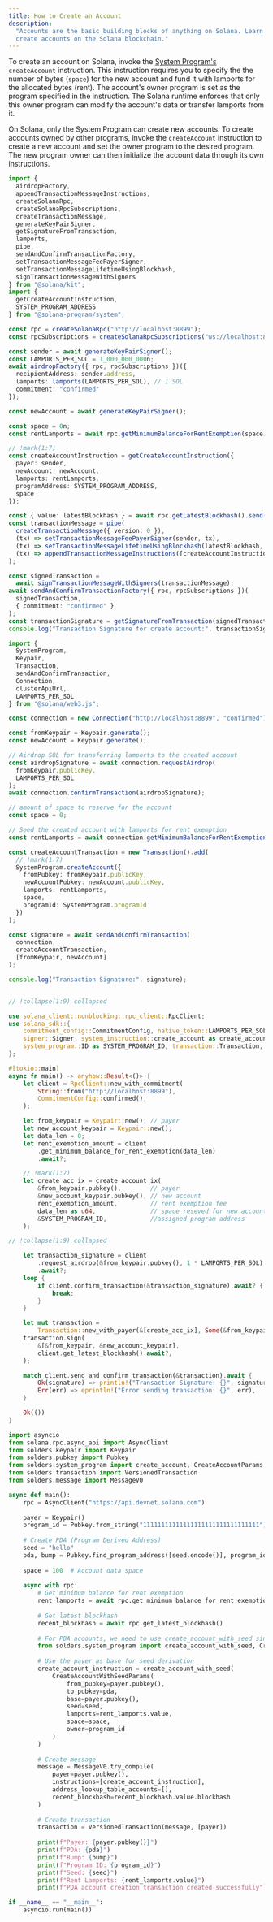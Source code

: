 ```yaml
---
title: How to Create an Account
description:
  "Accounts are the basic building blocks of anything on Solana. Learn how to
  create accounts on the Solana blockchain."
---
```


To create an account on Solana, invoke the
[System Program's](https://github.com/solana-program/system) `createAccount`
instruction. This instruction requires you to specify the the number of bytes
(`space`) for the new account and fund it with lamports for the allocated bytes
(rent). The account's owner program is set as the program specified in the
instruction. The Solana runtime enforces that only this owner program can modify
the account's data or transfer lamports from it.

<Callout type="info">

On Solana, only the System Program can create new accounts. To create accounts
owned by other programs, invoke the `createAccount` instruction to create a new
account and set the owner program to the desired program. The new program owner
can then initialize the account data through its own instructions.

</Callout>

<CodeTabs storage="cookbook" flags="r">

```ts !! title="Kit"
import {
  airdropFactory,
  appendTransactionMessageInstructions,
  createSolanaRpc,
  createSolanaRpcSubscriptions,
  createTransactionMessage,
  generateKeyPairSigner,
  getSignatureFromTransaction,
  lamports,
  pipe,
  sendAndConfirmTransactionFactory,
  setTransactionMessageFeePayerSigner,
  setTransactionMessageLifetimeUsingBlockhash,
  signTransactionMessageWithSigners
} from "@solana/kit";
import {
  getCreateAccountInstruction,
  SYSTEM_PROGRAM_ADDRESS
} from "@solana-program/system";

const rpc = createSolanaRpc("http://localhost:8899");
const rpcSubscriptions = createSolanaRpcSubscriptions("ws://localhost:8900");

const sender = await generateKeyPairSigner();
const LAMPORTS_PER_SOL = 1_000_000_000n;
await airdropFactory({ rpc, rpcSubscriptions })({
  recipientAddress: sender.address,
  lamports: lamports(LAMPORTS_PER_SOL), // 1 SOL
  commitment: "confirmed"
});

const newAccount = await generateKeyPairSigner();

const space = 0n;
const rentLamports = await rpc.getMinimumBalanceForRentExemption(space).send();

// !mark(1:7)
const createAccountInstruction = getCreateAccountInstruction({
  payer: sender,
  newAccount: newAccount,
  lamports: rentLamports,
  programAddress: SYSTEM_PROGRAM_ADDRESS,
  space
});

const { value: latestBlockhash } = await rpc.getLatestBlockhash().send();
const transactionMessage = pipe(
  createTransactionMessage({ version: 0 }),
  (tx) => setTransactionMessageFeePayerSigner(sender, tx),
  (tx) => setTransactionMessageLifetimeUsingBlockhash(latestBlockhash, tx),
  (tx) => appendTransactionMessageInstructions([createAccountInstruction], tx) // Use new instruction
);

const signedTransaction =
  await signTransactionMessageWithSigners(transactionMessage);
await sendAndConfirmTransactionFactory({ rpc, rpcSubscriptions })(
  signedTransaction,
  { commitment: "confirmed" }
);
const transactionSignature = getSignatureFromTransaction(signedTransaction);
console.log("Transaction Signature for create account:", transactionSignature);
```

```typescript !! title="Legacy"
import {
  SystemProgram,
  Keypair,
  Transaction,
  sendAndConfirmTransaction,
  Connection,
  clusterApiUrl,
  LAMPORTS_PER_SOL
} from "@solana/web3.js";

const connection = new Connection("http://localhost:8899", "confirmed");

const fromKeypair = Keypair.generate();
const newAccount = Keypair.generate();

// Airdrop SOL for transferring lamports to the created account
const airdropSignature = await connection.requestAirdrop(
  fromKeypair.publicKey,
  LAMPORTS_PER_SOL
);
await connection.confirmTransaction(airdropSignature);

// amount of space to reserve for the account
const space = 0;

// Seed the created account with lamports for rent exemption
const rentLamports = await connection.getMinimumBalanceForRentExemption(space);

const createAccountTransaction = new Transaction().add(
  // !mark(1:7)
  SystemProgram.createAccount({
    fromPubkey: fromKeypair.publicKey,
    newAccountPubkey: newAccount.publicKey,
    lamports: rentLamports,
    space,
    programId: SystemProgram.programId
  })
);

const signature = await sendAndConfirmTransaction(
  connection,
  createAccountTransaction,
  [fromKeypair, newAccount]
);

console.log("Transaction Signature:", signature);
```

```rust !! title="Rust"

// !collapse(1:9) collapsed

use solana_client::nonblocking::rpc_client::RpcClient;
use solana_sdk::{
    commitment_config::CommitmentConfig, native_token::LAMPORTS_PER_SOL, signature::Keypair,
    signer::Signer, system_instruction::create_account as create_account_ix,
    system_program::ID as SYSTEM_PROGRAM_ID, transaction::Transaction,
};

#[tokio::main]
async fn main() -> anyhow::Result<()> {
    let client = RpcClient::new_with_commitment(
        String::from("http://localhost:8899"),
        CommitmentConfig::confirmed(),
    );

    let from_keypair = Keypair::new(); // payer
    let new_account_keypair = Keypair::new();
    let data_len = 0;
    let rent_exemption_amount = client
        .get_minimum_balance_for_rent_exemption(data_len)
        .await?;

    // !mark(1:7)
    let create_acc_ix = create_account_ix(
        &from_keypair.pubkey(),        // payer
        &new_account_keypair.pubkey(), // new account
        rent_exemption_amount,         // rent exemption fee
        data_len as u64,               // space reseved for new account
        &SYSTEM_PROGRAM_ID,            //assigned program address
    );

// !collapse(1:9) collapsed

    let transaction_signature = client
        .request_airdrop(&from_keypair.pubkey(), 1 * LAMPORTS_PER_SOL)
        .await?;
    loop {
        if client.confirm_transaction(&transaction_signature).await? {
            break;
        }
    }

    let mut transaction =
        Transaction::new_with_payer(&[create_acc_ix], Some(&from_keypair.pubkey()));
    transaction.sign(
        &[&from_keypair, &new_account_keypair],
        client.get_latest_blockhash().await?,
    );

    match client.send_and_confirm_transaction(&transaction).await {
        Ok(signature) => println!("Transaction Signature: {}", signature),
        Err(err) => eprintln!("Error sending transaction: {}", err),
    }

    Ok(())
}
```

```py !! title="Python"
import asyncio
from solana.rpc.async_api import AsyncClient
from solders.keypair import Keypair
from solders.pubkey import Pubkey
from solders.system_program import create_account, CreateAccountParams
from solders.transaction import VersionedTransaction
from solders.message import MessageV0

async def main():
    rpc = AsyncClient("https://api.devnet.solana.com")
    
    payer = Keypair()
    program_id = Pubkey.from_string("11111111111111111111111111111111")
    
    # Create PDA (Program Derived Address)
    seed = "hello"
    pda, bump = Pubkey.find_program_address([seed.encode()], program_id)
    
    space = 100  # Account data space
    
    async with rpc:
        # Get minimum balance for rent exemption
        rent_lamports = await rpc.get_minimum_balance_for_rent_exemption(space)
        
        # Get latest blockhash
        recent_blockhash = await rpc.get_latest_blockhash()
        
        # For PDA accounts, we need to use create_account_with_seed since PDA cannot sign
        from solders.system_program import create_account_with_seed, CreateAccountWithSeedParams
        
        # Use the payer as base for seed derivation
        create_account_instruction = create_account_with_seed(
            CreateAccountWithSeedParams(
                from_pubkey=payer.pubkey(),
                to_pubkey=pda,
                base=payer.pubkey(),
                seed=seed,
                lamports=rent_lamports.value,
                space=space,
                owner=program_id
            )
        )
        
        # Create message
        message = MessageV0.try_compile(
            payer=payer.pubkey(),
            instructions=[create_account_instruction],
            address_lookup_table_accounts=[],
            recent_blockhash=recent_blockhash.value.blockhash
        )
        
        # Create transaction
        transaction = VersionedTransaction(message, [payer])
        
        print(f"Payer: {payer.pubkey()}")
        print(f"PDA: {pda}")
        print(f"Bump: {bump}")
        print(f"Program ID: {program_id}")
        print(f"Seed: {seed}")
        print(f"Rent Lamports: {rent_lamports.value}")
        print(f"PDA account creation transaction created successfully")

if __name__ == "__main__":
    asyncio.run(main())
```
</CodeTabs>
